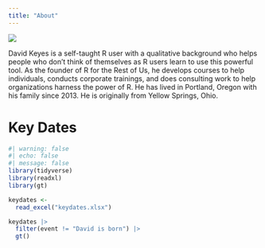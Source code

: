 ```yaml
---
title: "About"
---
```


![](david.jpg)

David Keyes is a self-taught R user with a qualitative background who helps people who don't think of themselves as R users learn to use this powerful tool. As the founder of R for the Rest of Us, he develops courses to help individuals, conducts corporate trainings, and does consulting work to help organizations harness the power of R. He has lived in Portland, Oregon with his family since 2013. He is originally from Yellow Springs, Ohio.

# Key Dates

```r
#| warning: false
#| echo: false
#| message: false
library(tidyverse)
library(readxl)
library(gt)

keydates <-
  read_excel("keydates.xlsx")

keydates |>
  filter(event != "David is born") |>
  gt()
```

